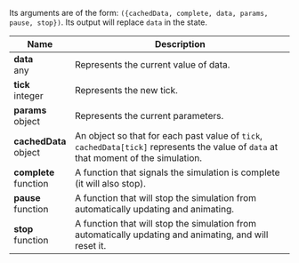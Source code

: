 Its arguments are of the form:
`({cachedData, complete, data, params, pause, stop})`. Its output will replace `data` in the state.

| Name                      | Description                                                                                                                          |
| ------------------------- | ------------------------------------------------------------------------------------------------------------------------------------ |
| **data**<br/>any          | Represents the current value of data.                                                                                                |
| **tick**<br/>integer      | Represents the new tick.                                                                                                             |
| **params**<br/>object     | Represents the current parameters.                                                                                                   |
| **cachedData**<br/>object | An object so that for each past value of `tick`, `cachedData[tick]` represents the value of `data` at that moment of the simulation. |
| **complete**<br/>function | A function that signals the simulation is complete (it will also stop).                                                              |
| **pause**<br/>function    | A function that will stop the simulation from automatically updating and animating.                                                  |
| **stop**<br/>function     | A function that will stop the simulation from automatically updating and animating, and will reset it.                               |
